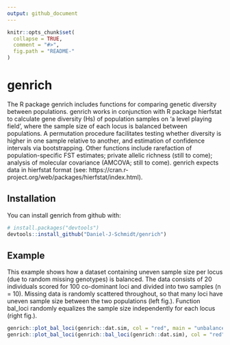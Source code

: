 ```yaml
---
output: github_document
---
```


<!-- README.md is generated from README.Rmd. Please edit that file -->

```r
knitr::opts_chunk$set(
  collapse = TRUE,
  comment = "#>",
  fig.path = "README-"
)
```

# genrich

The R package genrich includes functions for comparing genetic diversity between populations. genrich works in conjunction with R package hierfstat to calculate gene diversity (Hs) of population samples on 'a level playing field', where the sample size of each locus is balanced between populations. A permutation procedure facilitates testing whether diversity is higher in one sample relative to another, and estimation of confidence intervals via bootstrapping. Other functions include rarefaction of population-specific FST estimates; private allelic richness (still to come); analysis of molecular covariance (AMCOVA; still to come). genrich expects data in hierfstat format (see: https://cran.r-project.org/web/packages/hierfstat/index.html). 

## Installation

You can install genrich from github with:

```r
# install.packages("devtools")
devtools::install_github("Daniel-J-Schmidt/genrich")
```

## Example

This example shows how a dataset containing uneven sample size per locus (due to random missing genotypes) is balanced. The data consists of 20 individuals scored for 100 co-dominant loci and divided into two samples (n = 10). Missing data is randomly scattered throughout, so that many loci have uneven sample size between the two populations (left fig.). Function bal_loci randomly equalizes the sample size independently for each locus (right fig.).

```r
genrich::plot_bal_loci(genrich::dat.sim, col = "red", main = "unbalanced")
genrich::plot_bal_loci(genrich::bal_loci(genrich::dat.sim), col = "red", main = "balanced")
```
